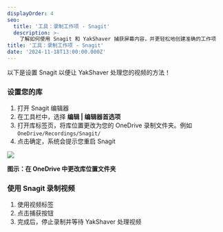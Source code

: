 ```yaml
---
displayOrder: 4
seo:
  title: '工具：录制工作项 - Snagit'
  description: >-
    了解如何使用 Snagit 和 YakShaver 捕获屏幕内容，并更轻松地创建准确的工作项
title: '工具：录制工作项 - Snagit'
date: '2024-11-18T13:00:00.000Z'
---
```


以下是设置 Snagit 以便让 YakShaver 处理您的视频的方法！

### 设置您的库

1. 打开 Snagit 编辑器
2. 在工具栏中，选择 **编辑 | 编辑器首选项**
3. 打开库标签页，将库位置更改为您的 OneDrive 录制文件夹。例如 `OneDrive/Recordings/Snagit/`
4. 点击确定，系统会提示您重启 Snagit

![](/zh/snagit-tutorial.jpg)

**图示：在 OneDrive 中更改库位置文件夹**

### 使用 Snagit 录制视频

1. 使用视频标签
2. 点击捕获按钮
3. 完成后，停止录制并等待 YakShaver 处理视频